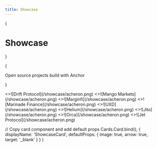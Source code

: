 ```yaml
---
title: Showcase
---
```



{<h1 className="mt-10 mb-4 text-center text-[2.5rem] font-bold tracking-tight">Showcase</h1>}

{<p className="mb-16 text-center text-lg text-gray-500 dark:text-gray-400">Open
source projects build with Anchor</p>}

<Cards>
  <ShowcaseCard title="Drift Protocol" href="https://github.com/drift-labs/protocol-v2">
    <>![Drift Protocol](/showcase/acheron.png)</>
  </ShowcaseCard>
  <ShowcaseCard title="Mango Markets" href="https://github.com/blockworks-foundation/mango-v4">
    <>![Mango Markets](/showcase/acheron.png)</>
  </ShowcaseCard>
  <ShowcaseCard title="Marginfi" href="https://github.com/mrgnlabs/marginfi-v2/">
    <>![Marginfi](/showcase/acheron.png)</>
  </ShowcaseCard>
    <ShowcaseCard title="Marinade Finance" href="https://github.com/marinade-finance/liquid-staking-program">
    <>![Marinade Finance](/showcase/acheron.png)</>
  </ShowcaseCard>
  <ShowcaseCard title="UXD" href="https://github.com/UXDProtocol/uxd-program">
    <>![UXD](/showcase/acheron.png)</>
  </ShowcaseCard>
  <ShowcaseCard title="Helium" href="https://github.com/helium/helium-program-library">
    <>![Helium](/showcase/acheron.png)</>
  </ShowcaseCard>
  <ShowcaseCard title="Jito" href="https://github.com/jito-foundation/jito-programs">
    <>![Jito](/showcase/acheron.png)</>
  </ShowcaseCard>
  <ShowcaseCard title="Orca" href="https://github.com/orca-so/whirlpools">
    <>![Orca](/showcase/acheron.png)</>
  </ShowcaseCard>
  <ShowcaseCard title="Jet Protocol" href="https://github.com/jet-lab/jet-v2">
    <>![Jet Protocol](/showcase/acheron.png)</>
  </ShowcaseCard>
</Cards>

  // Copy card component and add default props
  Cards.Card.bind(),
  {
    displayName: 'ShowcaseCard',
    defaultProps: {
      image: true,
      arrow: true,
      target: '_blank'
    }
  }
)